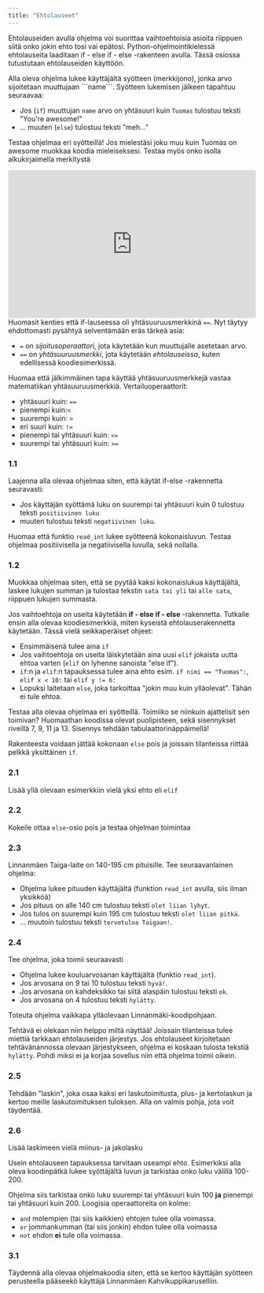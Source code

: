 ```yaml
---
title: "Ehtolauseet"
---
```


Ehtolauseiden avulla ohjelma voi suorittaa vaihtoehtoisia asioita riippuen siitä onko jokin ehto tosi vai epätosi. Python-ohjelmointikielessä
ehtolauseita laaditaan if - else if - else -rakenteen avulla. Tässä osiossa tutustutaan ehtolauseiden käyttöön.

<Segment title="1. if-else">
Alla oleva ohjelma lukee käyttäjältä syötteen (merkkijono), jonka arvo sijoitetaan muuttujaan ```name```. Syötteen lukemisen jälkeen tapahtuu
seuraavaa:

* Jos (```if```) muuttujan ```name``` arvo on yhtäsuuri kuin ```Tuomas``` tulostuu teksti "You're awesome!"
* ... muuten (```else```) tulostuu teksti "meh..." 

Testaa ohjelmaa eri syötteillä! Jos mielestäsi joku muu kuin Tuomas on awesome muokkaa koodia mieleiseksesi. Testaa myös onko isolla alkukirjaimella merkitystä
<iframe src="https://trinket.io/embed/python3/46f8fc5788" width="100%" height="300" frameborder="0" marginwidth="0" marginheight="0" allowfullscreen></iframe>
<Obs>
Huomasit kenties että if-lauseessa oli yhtäsuuruusmerkkinä <Code>==</Code>. Nyt täytyy ehdottomasti pysähtyä selventämään eräs tärkeä asia:

* <Code>=</Code> on <em>sijoitusoperaattori</em>, jota käytetään kun muuttujalle asetetaan arvo.
* <Code>==</Code> on <em>yhtäsuuruusmerkki</em>, jota käytetään <em>ehtolauseissa</em>, kuten edellisessä koodiesimerkissä.

Huomaa että jälkimmäinen tapa käyttää yhtäsuuruusmerkkejä vastaa matematiikan yhtäsuuruusmerkkiä.
</Obs>
<Obs>
Vertailuoperaattorit:

* yhtäsuuri kuin: <Code>==</Code> 
* pienempi kuin:<Code>&lt;</Code> 
* suurempi kuin: <Code>&gt;</Code> 
* eri suuri kuin: <Code>!=</Code> 
* pienempi tai yhtäsuuri kuin: <Code>&lt;=</Code> 
* suurempi tai yhtäsuuri kuin: <Code>&gt;=</Code> 

</Obs>

### 1.1
Laajenna alla olevaa ohjelmaa siten, että käytät if-else -rakennetta seuravasti:

* Jos käyttäjän syöttämä luku on suurempi tai yhtäsuuri kuin 0 tulostuu teksti ```positiivinen luku```
* muuten tulostuu teksti ```negatiivinen luku```.

Huomaa että funktio <code>read_int</code> lukee syötteenä kokonaisluvun. Testaa ohjelmaa positiivisella ja negatiivisella luvulla, sekä nollalla.

<Trinket id="cb6b4e6668" height="250"/>

### 1.2
Muokkaa ohjelmaa siten, että se pyytää kaksi kokonaislukua käyttäjältä, laskee lukujen summan ja tulostaa tekstin ```sata tai yli``` tai ```alle sata```,
riippuen lukujen summasta.

</Segment>

<Segment title="2. Useita vaihtoehtoja: If - else if - else">
Jos vaihtoehtoja on useita käytetään <b>if - else if - else</b> -rakennetta. Tutkaile ensin alla olevaa koodiesimerkkiä, miten kyseistä ehtolauserakennetta käytetään. Tässä vielä seikkaperäiset ohjeet:

* Ensimmäisenä tulee aina ```if```
* Jos vaihtoehtoja on useita läiskytetään aina uusi ```elif``` jokaista uutta ehtoa varten (```elif``` on lyhenne sanoista "else if").
* ```if```:n ja ```elif```:n tapauksessa tulee aina ehto esim. <Code>if nimi == "Tuomas":</Code>, <Code>elif x &lt; 10:</Code> tai  <Code>elif y != 6:</Code>
* Lopuksi laitetaan ```else```, joka tarkoittaa "jokin muu kuin ylläolevat". Tähän ei tule ehtoa. 

Testaa alla olevaa ohjelmaa eri syötteillä. Toimiiko se niinkuin ajattelisit sen toimivan?
<Obs>
Huomaathan koodissa olevat puolipisteen, sekä sisennykset riveillä 7, 9, 11 ja 13. Sisennys tehdään tabulaattorinäppäimellä!
</Obs>

<Trinket id="47acb869c0" height="300"/>

<Obs>
Rakenteesta voidaan jättää kokonaan <code>else</code> pois ja joissain tilanteissa riittää pelkkä yksittäinen <code>if</code>.
</Obs>

### 2.1
Lisää yllä olevaan esimerkkiin vielä yksi ehto eli ```elif```

### 2.2

Kokeile ottaa ```else```-osio pois ja testaa ohjelman toimintaa

### 2.3
Linnanmäen Taiga-laite on 140-195 cm pituisille. Tee seuraavanlainen ohjelma:

* Ohjelma lukee pituuden käyttäjältä (funktion ```read_int``` avulla, siis ilman yksikköä)
* Jos pituus on alle 140 cm tulostuu teksti ```olet liian lyhyt```.
* Jos tulos on suurempi kuin 195 cm tulostuu teksti ```olet liian pitkä```.
* ... muutoin tulostuu teksti ```tervetuloa Taigaan!```.

<Trinket id="9d9bee5d81" height="300"/>

### 2.4
Tee ohjelma, joka toimii seuraavasti  

* Ohjelma lukee kouluarvosanan käyttäjältä (funktio ```read_int```).
* Jos arvosana on 9 tai 10 tulostuu teksti ```hyvä!```.
* Jos arvosana on kahdeksikko tai siitä alaspäin tulostuu teksti ```ok```.
* Jos arvosana on 4 tulostuu teksti ```hylätty```.

Toteuta ohjelma vaikkapa ylläolevaan Linnanmäki-koodipohjaan.

<Obs>
Tehtävä ei olekaan niin helppo miltä näyttää! Joissain tilanteissa tulee miettiä tarkkaan ehtolauseiden järjestys. Jos ehtolauseet kirjoitetaan
tehtävänannossa olevaan järjestykseen, ohjelma ei koskaan tulosta tekstiä <code>hylätty</code>. Pohdi miksi ei ja korjaa sovellus niin että ohjelma
toimii oikein.
</Obs>

### 2.5
Tehdään "laskin", joka osaa kaksi eri laskutoimitusta, plus- ja kertolaskun ja kertoo meille laskutoimituksen tuloksen. Alla on valmis pohja, jota voit täydentää.
<Trinket id="0dc64f2228" height="400"/>

### 2.6
Lisää laskimeen vielä miinus- ja jakolasku
</Segment>

<Segment title="3. Loogiset operaattorit">
Usein ehtolauseen tapauksessa tarvitaan useampi ehto. Esimerkiksi alla oleva koodinpätkä lukee syöttäjältä luvun ja tarkistaa onko luku välillä 100-200.

<Trinket id="353446be0e" height="300"/>

Ohjelma siis tarkistaa onko luku suurempi tai yhtäsuuri kuin 100 <b>ja</b> pienempi tai yhtäsuuri kuin 200.
<Obs>
Loogisia operaattoreita on kolme:

* <Code>and</Code> molempien (tai siis kaikkien) ehtojen tulee olla voimassa.
* <Code>or</Code> jommankumman (tai siis jonkin) ehdon tulee olla voimassa
* <Code>not</Code> ehdon <b>ei</b> tule olla voimassa.

</Obs>

### 3.1

Täydennä alla olevaa ohjelmakoodia siten, että se kertoo käyttäjän syötteen perusteella pääseekö käyttäjä Linnanmäen Kahvikuppikaruselliin.
<Trinket id="fad5cd809e" height="350"/>

</Segment>